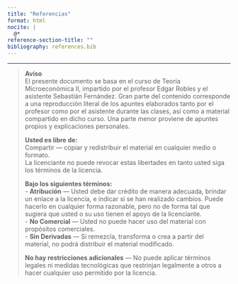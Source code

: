```yaml
---
title: "Referencias"
format: html
nocite: |
  @*
reference-section-title: "" 
bibliography: references.bib
---
```


::: {#refs}
:::

------------------------------------------------------------------------

> **Aviso**\
> El presente documento se basa en el curso de Teoría Microeconómica II, impartido por el profesor Edgar Robles y el asistente Sebastián Fernández. Gran parte del contenido corresponde a una reproducción literal de los apuntes elaborados tanto por el profesor como por el asistente durante las clases, así como a material compartido en dicho curso. Una parte menor proviene de apuntes propios y explicaciones personales.
>
> **Usted es libre de:**\
> Compartir — copiar y redistribuir el material en cualquier medio o formato.\
> La licenciante no puede revocar estas libertades en tanto usted siga los términos de la licencia.
>
> **Bajo los siguientes términos:**\
> - **Atribución** — Usted debe dar crédito de manera adecuada, brindar un enlace a la licencia, e indicar si se han realizado cambios. Puede hacerlo en cualquier forma razonable, pero no de forma tal que sugiera que usted o su uso tienen el apoyo de la licenciante.\
> - **No Comercial** — Usted no puede hacer uso del material con propósitos comerciales.\
> - **Sin Derivadas** — Si remezcla, transforma o crea a partir del material, no podrá distribuir el material modificado.
>
> **No hay restricciones adicionales** — No puede aplicar términos legales ni medidas tecnológicas que restrinjan legalmente a otros a hacer cualquier uso permitido por la licencia.
